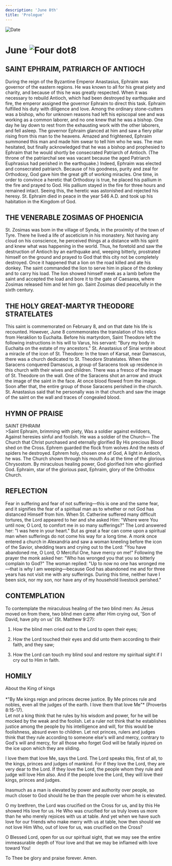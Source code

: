 ```yaml
---
description: 'June 8th'
title: 'Prologue'
---
```


<RunningHead />
<Image src="/title-imprint.png" height={68} width={50} alt="Date" className="title-imprint"/>

# <div id="date">June <Image className="four-dot" src="/four-dot.png" height={15} width={15} alt="Four dot" />8</div>

## SAINT EPHRAIM, PATRIARCH OF ANTIOCH

During the reign of the Byzantine Emperor Anastasius, Ephraim was governor of the eastern regions. He was known to all for his great piety and charity, and because of this he was greatly respected. When it was necessary to rebuild Antioch, which had been destroyed by earthquake and fire, the emperor assigned the governor Ephraim to direct this task. Ephraim fulfilled his duty with diligence and love. Among the ordinary stone-cutters was a bishop, who for unknown reasons had left his episcopal see and was working as a common laborer, and no one knew that he was a bishop. One day he lay down to rest from the exhausting work with the other laborers, and fell asleep. The governor Ephraim glanced at him and saw a fiery pillar rising from this man to the heavens. Amazed and frightened, Ephraim summoned this man and made him swear to tell him who he was. The man hesitated, but finally acknowledged that he was a bishop and prophesied to Ephraim that he would shortly be consecrated Patriarch of Antioch. (The throne of the patriarchal see was vacant because the aged Patriarch Euphrasius had perished in the earthquake.) Indeed, Ephraim was elected and consecrated patriarch. Because of his goodness, purity and zeal for Orthodoxy, God gave him the great gift of working miracles. One time, in order to convince a heretic that Orthodoxy is true, he placed his pallium in the fire and prayed to God. His pallium stayed in the fire for three hours and remained intact. Seeing this, the heretic was astonished and rejected his heresy. St. Ephraim died in peace in the year 546 A.D. and took up his habitation in the Kingdom of God.

## THE VENERABLE ZOSIMAS OF PHOENICIA

St. Zosimas was bom in the village of Synda, in the proximity of the town of Tyre. There he lived a life of asceticism in his monastery. Not having any cloud on his conscience, he perceived things at a distance with his spirit and knew what was happening in the world. Thus, he foretold and saw the destruction of Antioch by an earthquake and, weeping bitterly, prostrated himself on the ground and prayed to God that this city not be completely destroyed. Once it happened that a lion on the road killed and ate his donkey. The saint commanded the lion to serve him in place of the donkey and to carry his load. The lion showed himself meek as a lamb before the saint and accepted the load and bore it to the gate of Caesarea, where Zosimas released him and let him go. Saint Zosimas died peacefully in the sixth century.

## THE HOLY GREAT-MARTYR THEODORE STRATELATES

This saint is commemorated on February 8, and on that date his life is recounted. However, June 8 commemorates the translation of his relics from Heraklion to Euchaita. Before his martyrdom, Saint Theodore left the following instructions in his will to Varus, his servant: "Bury my body in Euchaita on the estate of my ancestors." St. Anastasius of Sinai wrote about a miracle of the icon of St. Theodore: In the town of Karsat, near Damascus, there was a church dedicated to St. Theodore Stratelates. When the Saracens conquered Damascus, a group of Saracens took up residence in this church with their wives and children. There was a fresco of the image of St. Theodore on the wall. One of the Saracens shot an arrow and struck the image of the saint in the face. At once blood flowed from the image. Soon after that, the entire group of those Saracens perished in the church. St. Anastasius said that he personally was in that church and saw the image of the saint on the wall and traces of congealed blood.


## HYMN OF PRAISE
<div style={{textAlign:'center', color:'crimson', fontWeight:'bold'}}>
SAINT EPHRAIM
</div>
>Saint Ephraim, brimming with piety,  
Was a soldier against evildoers,  
Against heresies sinful and foolish.  
He was a soldier of the Church—  
The Church that Christ purchased and eternally glorified  
By His precious Blood shed on the Cross.  
Ephrem guarded the flock from wolves  
And the nests of spiders he destroyed.  
Ephrem holy, chosen one of God,  
A light in Antioch, he was.  
The Church shown through his mouth  
As at the time of the glorious Chrysostom.  
By miraculous healing power,  
God glorified him who glorified God.  
Ephraim, star of the glorious past,  
Ephraim, glory of the Orthodox Church.  


## REFLECTION

Fear in suffering and fear of not suffering—this is one and the same fear, and it signifies the fear of a spiritual man as to whether or not God has distanced Himself from him. When St. Catherine suffered many difficult tortures, the Lord appeared to her and she asked Him: "Where were You until now, O Lord, to comfort me in so many sufferings?" The Lord answered her: "I was here in your heart." But as great a fear can come upon a spiritual man when sufferings do not come his way for a long time. A monk once entered a church in Alexandria and saw a woman kneeling before the icon of the Savior, shedding tears and crying out to the Lord: "You have abandoned me, O Lord, O Merciful One, have mercy on me!" Following the prayer the monk asked her: "Who has wronged you that you so bitterly complain to God?" The woman replied: "Up to now no one has wronged me—that is why I am weeping—because God has abandoned me and for three years has not visit me with any sufferings. During this time, neither have I been sick, nor my son, nor have any of my household livestock perished."


## CONTEMPLATION

To contemplate the miraculous healing of the two blind men: As Jesus moved on from there, two blind men came after Him crying out, 'Son of David, have pity on us' (St. Matthew 9:27):

1. How the blind men cried out to the Lord to open their eyes;

2. How the Lord touched their eyes and did unto them according to their faith, and they saw;

3. How the Lord can touch my blind soul and restore my spiritual sight if I cry out to Him in faith.


## HOMILY
<div style={{textAlign:'center', color:'crimson', fontWeight:'bold'}}>
About the King of kings
</div>
<br />
<div style={{textAlign:'right'}}>
*"By Me kings reign and princes decree justice. By Me princes rule and nobles, even all the judges of the earth. I love them that love Me"* (Proverbs 8:15-17).
</div>
Let not a king think that he rules by his wisdom and power, for he will be mocked by the weak and the foolish. Let a ruler not think that he establishes justice among the people by his intelligence and will, for this would be foolishness, absurd even to children. Let not princes, rulers and judges think that they rule according to someone else's will and mercy, contrary to God's will and mercy, for all those who forget God will be fatally injured on the ice upon which they are sliding.

I love them that love Me, says the Lord. The Lord speaks this, first of all, to the kings, princes and judges of mankind. For if they love the Lord, they are very dear to the Lord. If they love the Lord, the people whom they rule and judge will love Him also. And if the people love the Lord, they will love their kings, princes and judges.

Inasmuch as a man is elevated by power and authority over people, so much closer to God should he be than the people over whom he is elevated.

O my brethren, the Lord was crucified on the Cross for us, and by this He showed His love for us. He Who was crucified for us truly loves us more than he who merely rejoices with us at table. And yet when we have such love for our friends who make merry with us at table, how then should we not love Him Who, out of love for us, was crucified on the Cross?

O Blessed Lord, open for us our spiritual sight, that we may see the entire immeasurable depth of Your love and that we may be inflamed with love toward You!

To Thee be glory and praise forever. Amen.